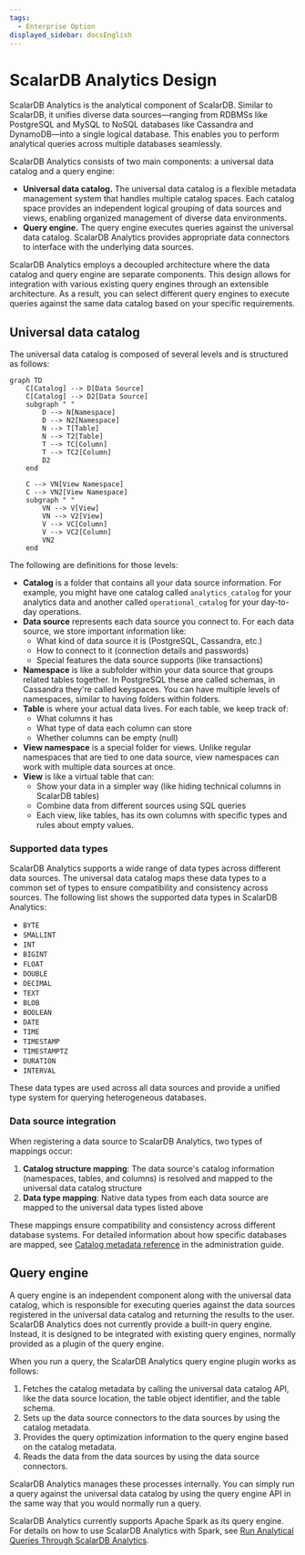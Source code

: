 ```yaml
---
tags:
  - Enterprise Option
displayed_sidebar: docsEnglish
---
```


# ScalarDB Analytics Design


ScalarDB Analytics is the analytical component of ScalarDB. Similar to ScalarDB, it unifies diverse data sources—ranging from RDBMSs like PostgreSQL and MySQL to NoSQL databases like Cassandra and DynamoDB—into a single logical database. This enables you to perform analytical queries across multiple databases seamlessly.

ScalarDB Analytics consists of two main components: a universal data catalog and a query engine:

- **Universal data catalog.** The universal data catalog is a flexible metadata management system that handles multiple catalog spaces. Each catalog space provides an independent logical grouping of data sources and views, enabling organized management of diverse data environments.
- **Query engine.** The query engine executes queries against the universal data catalog. ScalarDB Analytics provides appropriate data connectors to interface with the underlying data sources.

ScalarDB Analytics employs a decoupled architecture where the data catalog and query engine are separate components. This design allows for integration with various existing query engines through an extensible architecture. As a result, you can select different query engines to execute queries against the same data catalog based on your specific requirements.

## Universal data catalog

The universal data catalog is composed of several levels and is structured as follows:

```mermaid
graph TD
    C[Catalog] --> D[Data Source]
    C[Catalog] --> D2[Data Source]
    subgraph " "
        D --> N[Namespace]
        D --> N2[Namespace]
        N --> T[Table]
        N --> T2[Table]
        T --> TC[Column]
        T --> TC2[Column]
        D2
    end

    C --> VN[View Namespace]
    C --> VN2[View Namespace]
    subgraph " "
        VN --> V[View]
        VN --> V2[View]
        V --> VC[Column]
        V --> VC2[Column]
        VN2
    end
```

The following are definitions for those levels:

- **Catalog** is a folder that contains all your data source information. For example, you might have one catalog called `analytics_catalog` for your analytics data and another called `operational_catalog` for your day-to-day operations.
- **Data source** represents each data source you connect to. For each data source, we store important information like:
  - What kind of data source it is (PostgreSQL, Cassandra, etc.)
  - How to connect to it (connection details and passwords)
  - Special features the data source supports (like transactions)
- **Namespace** is like a subfolder within your data source that groups related tables together. In PostgreSQL these are called schemas, in Cassandra they're called keyspaces. You can have multiple levels of namespaces, similar to having folders within folders.
- **Table** is where your actual data lives. For each table, we keep track of:
  - What columns it has
  - What type of data each column can store
  - Whether columns can be empty (null)
- **View namespace** is a special folder for views. Unlike regular namespaces that are tied to one data source, view namespaces can work with multiple data sources at once.
- **View** is like a virtual table that can:
  - Show your data in a simpler way (like hiding technical columns in ScalarDB tables)
  - Combine data from different sources using SQL queries
  - Each view, like tables, has its own columns with specific types and rules about empty values.

### Supported data types

ScalarDB Analytics supports a wide range of data types across different data sources. The universal data catalog maps these data types to a common set of types to ensure compatibility and consistency across sources. The following list shows the supported data types in ScalarDB Analytics:

- `BYTE`
- `SMALLINT`
- `INT`
- `BIGINT`
- `FLOAT`
- `DOUBLE`
- `DECIMAL`
- `TEXT`
- `BLOB`
- `BOOLEAN`
- `DATE`
- `TIME`
- `TIMESTAMP`
- `TIMESTAMPTZ`
- `DURATION`
- `INTERVAL`

These data types are used across all data sources and provide a unified type system for querying heterogeneous databases.

### Data source integration

When registering a data source to ScalarDB Analytics, two types of mappings occur:

1. **Catalog structure mapping**: The data source's catalog information (namespaces, tables, and columns) is resolved and mapped to the universal data catalog structure
2. **Data type mapping**: Native data types from each data source are mapped to the universal data types listed above

These mappings ensure compatibility and consistency across different database systems. For detailed information about how specific databases are mapped, see [Catalog metadata reference](administration.mdx#catalog-metadata-reference) in the administration guide.

## Query engine

A query engine is an independent component along with the universal data catalog, which is responsible for executing queries against the data sources registered in the universal data catalog and returning the results to the user. ScalarDB Analytics does not currently provide a built-in query engine. Instead, it is designed to be integrated with existing query engines, normally provided as a plugin of the query engine.

When you run a query, the ScalarDB Analytics query engine plugin works as follows:

1. Fetches the catalog metadata by calling the universal data catalog API, like the data source location, the table object identifier, and the table schema.
2. Sets up the data source connectors to the data sources by using the catalog metadata.
3. Provides the query optimization information to the query engine based on the catalog metadata.
4. Reads the data from the data sources by using the data source connectors.

ScalarDB Analytics manages these processes internally. You can simply run a query against the universal data catalog by using the query engine API in the same way that you would normally run a query.

ScalarDB Analytics currently supports Apache Spark as its query engine. For details on how to use ScalarDB Analytics with Spark, see [Run Analytical Queries Through ScalarDB Analytics](./run-analytical-queries.mdx).

